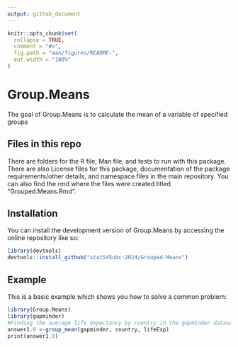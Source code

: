 ```yaml
---
output: github_document
---
```


<!-- README.md is generated from README.Rmd. Please edit that file -->

```r
knitr::opts_chunk$set(
  collapse = TRUE,
  comment = "#>",
  fig.path = "man/figures/README-",
  out.width = "100%"
)
```

# Group.Means

<!-- badges: start -->
<!-- badges: end -->

The goal of Group.Means is to calculate the mean of a variable of specified groups

## Files in this repo
There are folders for the R file, Man file, and tests to run with this package. There are also License files for this package, documentation of the package requirements/other details, and namespace files in the main repository. You can also find the rmd where the files were created titled "Grouped.Means.Rmd".


## Installation

You can install the development version of Group.Means by accessing the online repository like so:

```r
library(devtools)
devtools::install_github("stat545ubc-2024/Grouped-Means")

```

## Example

This is a basic example which shows you how to solve a common problem:

```r
library(Group.Means)
library(gapminder)
#Finding the average life expectancy by country in the gapminder dataset
answer1.0 <-group_mean(gapminder, country, lifeExp)
print(answer1.0)
```

